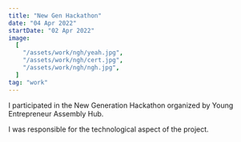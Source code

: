 ```yaml
---
title: "New Gen Hackathon"
date: "04 Apr 2022"
startDate: "02 Apr 2022"
image:
  [
    "/assets/work/ngh/yeah.jpg",
    "/assets/work/ngh/cert.jpg",
    "/assets/work/ngh/ngh.jpg",
  ]
tag: "work"
---
```


I participated in the New Generation Hackathon organized by Young Entrepreneur Assembly Hub.

I was responsible for the technological aspect of the project.
